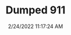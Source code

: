 ---
width: 1333
height: 2000
title: Dumped 911
description: Yellow 911 on air bags
date: 2/24/2022 11:17:24 AM
cameraMake: Sony
cameraModel: ILCE-7M3
lens: FE 35mm F1.4 GM
settingsfStop: f/16
settingsISO: ISO 1600
settingsShutter: 1/40
settingsFocalLength: 35 mm
---